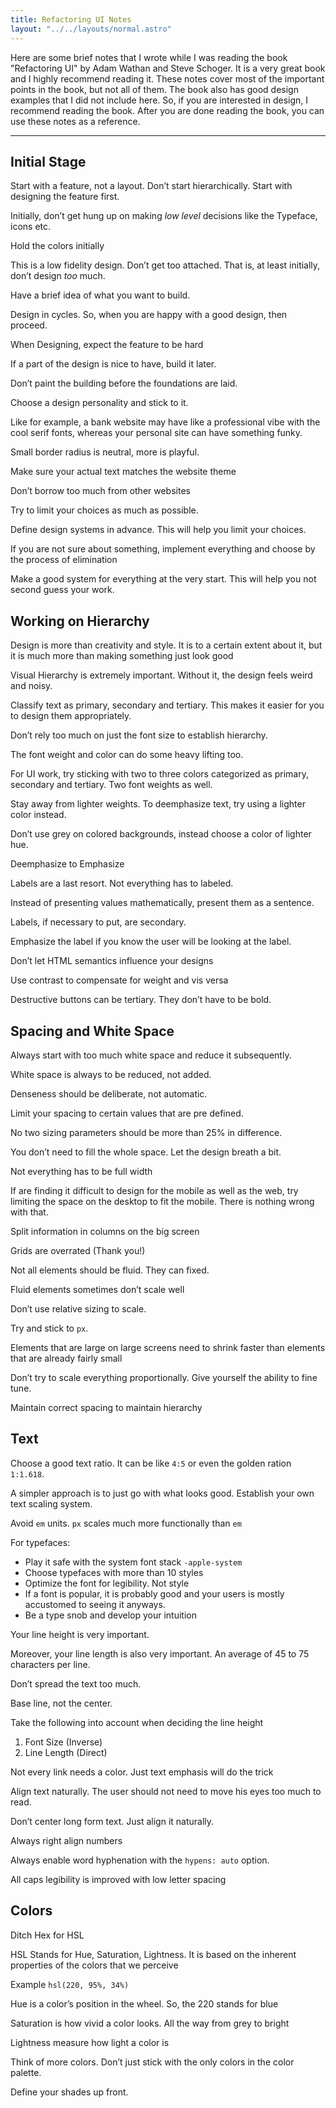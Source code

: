 ```yaml
---
title: Refactoring UI Notes
layout: "../../layouts/normal.astro"
---
```


Here are some brief notes that I wrote while I was reading the book
"Refactoring UI" by Adam Wathan and Steve Schoger.
It is a very great book and I highly recommend reading it. These notes
cover most of the important points in the book, but not all of them.
The book also has good design examples that I did not include here.
So, if you are interested in design, I recommend reading the book.
After you are done reading the book, you can use these notes as a
reference.

---

## Initial Stage

Start with a feature, not a layout. Don’t start hierarchically. Start with designing the feature first.

Initially, don’t get hung up on making *low level* decisions like the Typeface, icons etc.

Hold the colors initially

This is a low fidelity design. Don’t get too attached. That is, at least initially, don’t design *too* much.

Have a brief idea of what you want to build.

Design in cycles. So, when you are happy with a good design, then proceed.

When Designing, expect the feature to be hard

If a part of the design is nice to have, build it later.

Don’t paint the building before the foundations are laid.

Choose a design personality and stick to it.

Like for example, a bank website may have like a professional vibe with the cool serif fonts, whereas your personal site can have something funky.

Small border radius is neutral, more is playful.

Make sure your actual text matches the website theme

Don’t borrow too much from other websites

Try to limit your choices as much as possible.

Define design systems in advance. This will help you limit your choices.

If you are not sure about something, implement everything and choose by the process of elimination

Make a good system for everything at the very start. This will help you not second guess your work.

## Working on Hierarchy

Design is more than creativity and style. It is to a certain extent about it, but it is much more than making something just look good

Visual Hierarchy is extremely important. Without it, the design feels weird and noisy.

Classify text as primary, secondary and tertiary. This makes it easier for you to design them appropriately.  

Don’t rely too much on just the font size to establish hierarchy.

The font weight and color can do some heavy lifting too.

For UI work, try sticking with two to three colors categorized as primary, secondary and tertiary. Two font weights as well.

Stay away from lighter weights. To deemphasize text, try using a lighter color instead.

Don’t use grey on colored backgrounds, instead choose a color of lighter hue.

Deemphasize to Emphasize

Labels are a last resort. Not everything has to labeled.

Instead of presenting values mathematically, present them as a sentence.

Labels, if necessary to put, are secondary.

Emphasize the label if you know the user will be looking at the label.

Don’t let HTML semantics influence your designs

Use contrast to compensate for weight and vis versa

Destructive buttons can be tertiary. They don’t have to be bold.

## Spacing and White Space

Always start with too much white space and reduce it subsequently.

White space is always to be reduced, not added.

Denseness should be deliberate, not automatic.

Limit your spacing to certain values that are pre defined. 

No two sizing parameters should be more than 25% in difference.

You don’t need to fill the whole space. Let the design breath a bit.

Not everything has to be full width

If are finding it difficult to design for the mobile as well as the web, try limiting the space on the desktop to fit the mobile. There is nothing wrong with that.

Split information in columns on the big screen

Grids are overrated (Thank you!)

Not all elements should be fluid. They can fixed. 

Fluid elements sometimes don’t scale well

Don’t use relative sizing to scale.

Try and stick to `px`.

Elements that are large on large screens need to shrink faster than elements that are already fairly small

Don’t try to scale everything proportionally. Give yourself the ability to fine tune.

Maintain correct spacing to maintain hierarchy

## Text

Choose a good text ratio. It can be like `4:5` or even the golden ration `1:1.618`.

A simpler approach is to just go with what looks good. Establish your own text scaling system.

Avoid `em` units. `px` scales much more functionally than `em`

For typefaces:

- Play it safe with the system font stack `-apple-system`
- Choose typefaces with more than 10 styles
- Optimize the font for legibility. Not style
- If a font is popular, it is probably good and your users is mostly accustomed to seeing it anyways.
- Be a type snob and develop your intuition

Your line height is very important.

Moreover, your line length is also very important. An average of 45 to 75 characters per line.

Don’t spread the text too much. 

Base line, not the center.

Take the following into account when deciding the line height

1. Font Size (Inverse)
2. Line Length (Direct)

Not every link needs a color. Just text emphasis will do the trick

Align text naturally. The user should not need to move his eyes too much to read.

Don’t center long form text. Just align it naturally.

Always right align numbers

Always enable word hyphenation with the `hypens: auto` option.

All caps legibility is improved with low letter spacing

## Colors

Ditch Hex for HSL

HSL Stands for Hue, Saturation, Lightness. It is based on the inherent properties of the colors that we perceive

Example `hsl(220, 95%, 34%)`

Hue is a color’s position in the wheel. So, the 220 stands for blue

Saturation is how vivid a color looks. All the way from grey to bright

Lightness measure how light a color is

Think of more colors. Don’t just stick with the only colors in the color palette.

Define your shades up front.